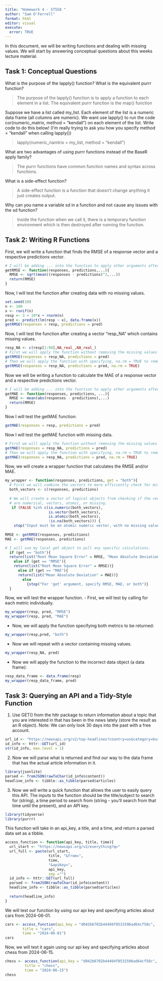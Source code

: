 ```yaml
---
title: "Homework 4 - ST558 "
author: "Sam O'Ferrell"
format: html
editor: visual
execute:
  error: TRUE
---
```


In this document, we will be writing functions and dealing with missing values. We will start by answering conceptual questions about this weeks lecture material.

## Task 1: Conceptual Questions

What is the purpose of the lapply() function? What is the equivalent purrr function?

> The purpose of the lapply() function is to apply a function to each element in a list. The equivalent purrr function is the map() function

Suppose we have a list called my_list. Each element of the list is a numeric data frame (all columns are numeric). We want use lapply() to run the code cor(numeric_matrix, method = "kendall") on each element of the list. Write code to do this below! (I’m really trying to ask you how you specify method = "kendall" when calling lapply())

> lapply(numeric_namtrix = my_list, method = "kendall")

What are two advantages of using purrr functions instead of the BaseR apply family?

> The purrr functions have common function names and syntax across functions.

What is a side-effect function?

> A side-effect function is a function that doesn't change anything it just creates output.

Why can you name a variable sd in a function and not cause any issues with the sd function?

> Inside the function when we call it, there is a temporary function environment which is then destroyed after running the function.

## Task 2: Writing R Functions

First, we will write a function that finds the RMSE of a response vector and a respective predictions vector.

```r
# I will be adding ... into the function to apply other arguments after the fact. 
getRMSE <- function(responses, predictions,...){
  RMSE <- sqrt(mean((responses - predictions)^2,...))
  return(RMSE)
}
```

Now, I will test the function after creating data with no missing values.

```r
set.seed(10)
n <- 100
x <- runif(n)
resp <- 3 + 10*x + rnorm(n)
pred <- predict(lm(resp ~ x), data.frame(x))
getRMSE(responses = resp, predictions = pred)
```

Now, I will test the function after creating a vector "resp_NA" which contains missing values.

```r
resp_NA <- c(resp[1:98],NA_real_,NA_real_)
# First we will apply the function without removing the missing values to verify an error. 
getRMSE(responses = resp_NA, predictions = pred)
# Then we will apply the function with specifying, na.rm = TRUE to remove the missing values.
getRMSE(responses = resp_NA, predictions = pred, na.rm = TRUE)
```

Now we will be writing a function to calculate the MAE of a response vector and a respective predictions vector.

```r
# I will be adding ... into the function to apply other arguments after the fact. 
getMAE <- function(responses, predictions, ...){
  RMSE <- mean(abs(responses - predictions),...)
  return(RMSE)
}
```

Now I will test the getMAE function:

```r
getMAE(responses = resp, predictions = pred)
```

Now I will test the getMAE function with missing data.

```r
# First we will apply the function without removing the missing values to verify an error. 
getMAE(responses = resp_NA, predictions = pred)
# Then we will apply the function with specifying, na.rm = TRUE to remove the missing values.
getMAE(responses = resp_NA, predictions = pred, na.rm = TRUE)
```

Now, we will create a wrapper function that calculates the RMSE and/or MAE.

```r
my_wrapper <- function(responses, predictions, get = "both"){
  # First we will combine the vectors to more efficiently check for missing/incorrect data.
  both_vectors <- c(responses, predictions)
  
  # We will create a vector of logical objects from checking if the vectors 
  # are numerical, vectors, atomic, or missing.
   if (FALSE %in% c(is.numeric(both_vectors), 
                    is.vector(both_vectors), 
                    is.atomic(both_vectors), 
                    !is.na(both_vectors))) {
    stop("Input must be an atomic numeric vector, with no missing values.")}
  
RMSE <- getRMSE(responses, predictions)
MAE <- getMAE(responses, predictions)

# I will use my local get object to pull any specific calculations.
  if (get == "both"){
  return(list("Root Mean Square Error" = RMSE, "Mean Absolute Deviation" = MAE))}
    else if (get == "RMSE"){
    return(list("Root Mean Square Error" = RMSE))}
      else if (get == "MAE"){
      return(list("Mean Absolute Deviation" = MAE))}
        else 
          {stop("For 'get' argument, specify RMSE, MAE, or both")}
  }
```

Now, we will test the wrapper function. - First, we will test by calling for each metric individually.

```r
my_wrapper(resp, pred, "RMSE")
my_wrapper(resp, pred, "MAE")
```

-   Now, we will apply the function specifying both metrics to be returned:

```r
my_wrapper(resp,pred, "both")
```

-   Now we will repeat with a vector containing missing values.

```r
my_wrapper(resp_NA, pred)
```

-   Now we will apply the function to the incorrect data object (a data frame):

```r
resp_data_frame <- data.frame(resp)
my_wrapper(resp_data_frame, pred)
```

## Task 3: Querying an API and a Tidy-Style Function

1.  Use GET() from the httr package to return information about a topic that you are interested in that has been in the news lately (store the result as an R object). Note: We can only look 30 days into the past with a free account.

```r
url_id <- "https://newsapi.org/v2/top-headlines?country=us&category=business&apiKey=d042b6702b44494f8531596ad64cf58c"
id_info <- httr::GET(url_id)
str(id_info, max.level = 1)
```

2.  Now we will parse what is returned and find our way to the data frame that has the actual article information in it.

```r
library(jsonlite)
parsed <- fromJSON(rawToChar(id_info$content))
headline_info <- tibble::as_tibble(parsed$articles)
```

3.  Now we will write a quick function that allows the user to easily query this API. The inputs to the function should be the title/subject to search for (string), a time period to search from (string - you’ll search from that time until the present), and an API key.

```r
library(tidyverse)
library(purrr)
```

This function will take in an api_key, a title, and a time, and return a parsed data set as a tibble.
```r
access_function <- function(api_key, title, time){
  url_start <- "https://newsapi.org/v2/everything?q="
  url_full <- paste(url_start, 
                    title, "&from=",
                    time,
                    "&apiKey=",
                    api_key,
                    sep ="")
  id_info <- httr::GET(url_full)
  parsed <- fromJSON(rawToChar(id_info$content))
  headline_info <- tibble::as_tibble(parsed$articles)
  
  return(headline_info)
}
```

We will test our function by using our api key and specifying articles about cars from 2024-06-01.
```r
cars <- access_function(api_key = "d042b6702b44494f8531596ad64cf58c",
        title = "cars",
        time = "2024-06-01")
cars
```

Now, we will test it again using our api key and specifying articles about chess from 2024-06-15.
```r
chess <- access_function(api_key = "d042b6702b44494f8531596ad64cf58c",
         title = "chess",
         time = "2024-06-15")
chess
```
